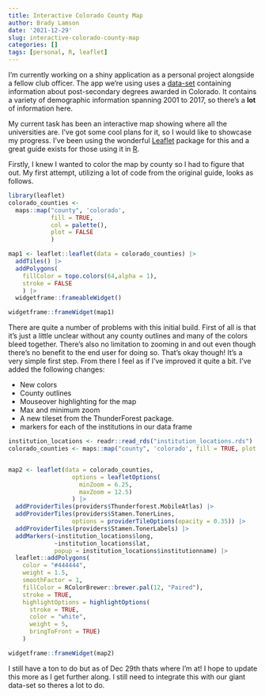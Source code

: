 ```yaml
---
title: Interactive Colorado County Map
author: Brady Lamson
date: '2021-12-29'
slug: interactive-colorado-county-map
categories: []
tags: [personal, R, leaflet]
---
```


I'm currently working on a shiny application as a personal project alongside a fellow club officer. The app we're using uses a [data-set](https://data.colorado.gov/Higher-Education/Degrees-Awarded-to-Post-Secondary-Graduates-in-Col/hxf8-ab6k) containing information about post-secondary degrees awarded in Colorado. It contains a variety of demographic information spanning 2001 to 2017, so there's a **lot** of information here. 

My current task has been an interactive map showing where all the universities are. I've got some cool plans for it, so I would like to showcase my progress. I've been using the wonderful [Leaflet](https://leafletjs.com/) package for this and a great guide exists for those using it in [R](https://rstudio.github.io/leaflet/). 

Firstly, I knew I wanted to color the map by county so I had to figure that out. My first attempt, utilizing a lot of code from the original guide, looks as follows. 


```r
library(leaflet)
colorado_counties <- 
  maps::map("county", 'colorado', 
            fill = TRUE, 
            col = palette(),
            plot = FALSE
            )

map1 <- leaflet::leaflet(data = colorado_counties) |>
  addTiles() |>
  addPolygons(
    fillColor = topo.colors(64,alpha = 1), 
    stroke = FALSE
    ) |>
  widgetframe::frameableWidget()
```

```r
widgetframe::frameWidget(map1)
```


There are quite a number of problems with this initial build. First of all is that it's just a little unclear without any county outlines and many of the colors bleed together. There's also no limitation to zooming in and out even though there's no benefit to the end user for doing so. That's okay though! It's a very simple first step. From there I feel as if I've improved it quite a bit. I've added the following changes:

- New colors
- County outlines
- Mouseover highlighting for the map
- Max and minimum zoom
- A new tileset from the ThunderForest package. 
- markers for each of the institutions in our data frame 

```r
institution_locations <- readr::read_rds("institution_locations.rds")
colorado_counties <- maps::map("county", 'colorado', fill = TRUE, plot = FALSE)


map2 <- leaflet(data = colorado_counties, 
                  options = leafletOptions(
                    minZoom = 6.25,
                    maxZoom = 12.5)
                  ) |>
  addProviderTiles(providers$Thunderforest.MobileAtlas) |>
  addProviderTiles(providers$Stamen.TonerLines,
                  options = providerTileOptions(opacity = 0.35)) |>
  addProviderTiles(providers$Stamen.TonerLabels) |>
  addMarkers(~institution_locations$long, 
             ~institution_locations$lat, 
             popup = institution_locations$institutionname) |>
  leaflet::addPolygons(
    color = "#444444",
    weight = 1.5,
    smoothFactor = 1,
    fillColor = RColorBrewer::brewer.pal(12, "Paired"),
    stroke = TRUE,
    highlightOptions = highlightOptions(
      stroke = TRUE,
      color = "white",
      weight = 5,
      bringToFront = TRUE)
    )

```

```r
widgetframe::frameWidget(map2)
```


I still have a ton to do but as of Dec 29th thats where I'm at! I hope to update this more as I get further along. I still need to integrate this with our giant data-set so theres a lot to do. 
